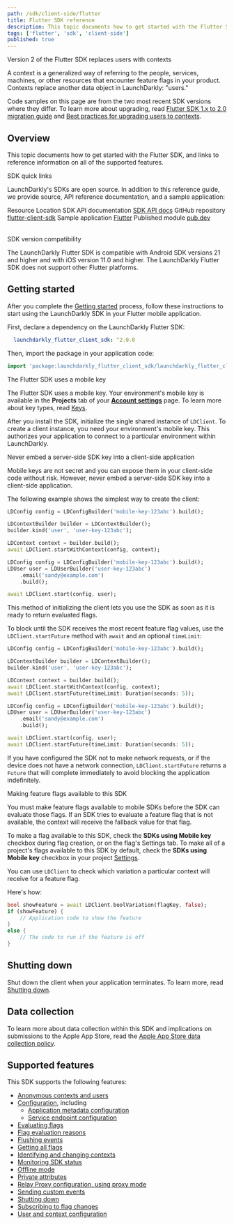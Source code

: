 ```yaml
---
path: /sdk/client-side/flutter
title: Flutter SDK reference
description: This topic documents how to get started with the Flutter SDK, and links to reference information on all of the supported features.
tags: ['flutter', 'sdk', 'client-side']
published: true
---
```


<Callout intent="info">
<CalloutTitle>Version 2 of the Flutter SDK replaces users with contexts</CalloutTitle>
<CalloutDescription>

A context is a generalized way of referring to the people, services, machines, or other resources that encounter feature flags in your product. Contexts replace another data object in LaunchDarkly: "users."

Code samples on this page are from the two most recent SDK versions where they differ. To learn more about upgrading, read [Flutter SDK 1.x to 2.0 migration guide](/sdk/client-side/flutter/migration-1-to-2) and [Best practices for upgrading users to contexts](/guides/flags/upgrading-contexts).

</CalloutDescription>
</Callout>

## Overview

This topic documents how to get started with the Flutter SDK, and links to reference information on all of the supported features.

<Callout intent="primary">
<CalloutTitle>SDK quick links</CalloutTitle>
<CalloutDescription>

LaunchDarkly's SDKs are open source. In addition to this reference guide, we provide source, API reference documentation, and a sample application:

<Table>
  <TableHeader>
    <TableHeadCell>Resource</TableHeadCell>
    <TableHeadCell>Location</TableHeadCell>
  </TableHeader>
  <TableBody>
    <TableRow>
      <TableCell>SDK API documentation</TableCell>
      <TableCell><a href="https://pub.dev/documentation/launchdarkly_flutter_client_sdk/latest/">SDK API docs</a></TableCell>
    </TableRow>
    <TableRow>
      <TableCell>GitHub repository</TableCell>
      <TableCell><a href="https://github.com/launchdarkly/flutter-client-sdk">flutter-client-sdk</a></TableCell>
    </TableRow>
    <TableRow>
      <TableCell>Sample application</TableCell>
      <TableCell><a href="https://github.com/launchdarkly/hello-flutter">Flutter</a></TableCell>
    </TableRow>
    <TableRow>
      <TableCell>Published module</TableCell>
      <TableCell><a href="https://pub.dev/packages/launchdarkly_flutter_client_sdk">pub.dev</a></TableCell>
    </TableRow>
  </TableBody>
</Table>

</CalloutDescription>
</Callout>

<Callout intent="info">
<CalloutTitle>SDK version compatibility</CalloutTitle>
<CalloutDescription>

The LaunchDarkly Flutter SDK is compatible with Android SDK versions 21 and higher and with iOS version 11.0 and higher. The LaunchDarkly Flutter SDK does not support other Flutter platforms.

</CalloutDescription>
</Callout>

## Getting started

After you complete the [Getting started](/home/getting-started) process, follow these instructions to start using the LaunchDarkly SDK in your Flutter mobile application.

First, declare a dependency on the LaunchDarkly Flutter SDK:

<CodeSample>
<CSTab label="pubspec.yaml">

```yaml
  launchdarkly_flutter_client_sdk: ^2.0.0
```

</CSTab>
</CodeSample>

Then, import the package in your application code:

<CodeSample>
<CSTab label="Dart">

```dart
import 'package:launchdarkly_flutter_client_sdk/launchdarkly_flutter_client_sdk.dart';
```

</CSTab>
</CodeSample>

<Callout intent="info">
<CalloutTitle>The Flutter SDK uses a mobile key</CalloutTitle>
<CalloutDescription>

The Flutter SDK uses a mobile key. Your environment's mobile key is available in the **Projects** tab of your [**Account settings**](https://app.launchdarkly.com/settings#/projects) page. To learn more about key types, read [Keys](/sdk/concepts/client-side-server-side#keys).

</CalloutDescription>
</Callout>

After you install the SDK, initialize the single shared instance of `LDClient`. To create a client instance, you need your environment's mobile key. This authorizes your application to connect to a particular environment within LaunchDarkly.

<Callout intent="alert">
<CalloutTitle>Never embed a server-side SDK key into a client-side application</CalloutTitle>
<CalloutDescription>

Mobile keys are not secret and you can expose them in your client-side code without risk. However, never embed a server-side SDK key into a client-side application.

</CalloutDescription>
</Callout>

The following example shows the simplest way to create the client:

<CodeSample>
<CSTab label="Flutter SDK v2.0 (Dart)">

```dart
LDConfig config = LDConfigBuilder('mobile-key-123abc').build();

LDContextBuilder builder = LDContextBuilder();
builder.kind('user', 'user-key-123abc');

LDContext context = builder.build();
await LDClient.startWithContext(config, context);
```

</CSTab>
<CSTab label="Flutter SDK v1.x (Dart)">

```dart
LDConfig config = LDConfigBuilder('mobile-key-123abc').build();
LDUser user = LDUserBuilder('user-key-123abc')
    .email('sandy@example.com')
    .build();

await LDClient.start(config, user);
```

</CSTab>
</CodeSample>

This method of initializing the client lets you use the SDK as soon as it is ready to return evaluated flags.

To block until the SDK receives the most recent feature flag values, use the `LDClient.startFuture` method with `await` and an optional `timeLimit`:

<CodeSample>
<CSTab label="Flutter SDK v2.0 (Dart)">

```dart
LDConfig config = LDConfigBuilder('mobile-key-123abc').build();

LDContextBuilder builder = LDContextBuilder();
builder.kind('user', 'user-key-123abc');

LDContext context = builder.build();
await LDClient.startWithContext(config, context);
await LDClient.startFuture(timeLimit: Duration(seconds: 5));
```

</CSTab>
<CSTab label="Flutter SDK v1.x (Dart)">

```dart
LDConfig config = LDConfigBuilder('mobile-key-123abc').build();
LDUser user = LDUserBuilder('user-key-123abc')
    .email('sandy@example.com')
    .build();

await LDClient.start(config, user);
await LDClient.startFuture(timeLimit: Duration(seconds: 5));
```

</CSTab>
</CodeSample>

If you have configured the SDK not to make network requests, or if the device does not have a network connection, `LDClient.startFuture` returns a `Future` that will complete immediately to avoid blocking the application indefinitely.

<Callout intent="alert">
<CalloutTitle>Making feature flags available to this SDK</CalloutTitle>
<CalloutDescription>

You must make feature flags available to mobile SDKs before the SDK can evaluate those flags. If an SDK tries to evaluate a feature flag that is not available, the context will receive the fallback value for that flag.

To make a flag available to this SDK, check the **SDKs using Mobile key** checkbox during flag creation, or on the flag's Settings tab. To make all of a project's flags available to this SDK by default, check the **SDKs using Mobile key** checkbox in your project [Settings](https://app.launchdarkly.com/settings/projects).

</CalloutDescription>
</Callout>

You can use `LDClient` to check which variation a particular context will receive for a feature flag.

Here's how:

<CodeSample>
<CSTab label="Dart">

```dart
bool showFeature = await LDClient.boolVariation(flagKey, false);
if (showFeature) {
    // Application code to show the feature
}
else {
    // The code to run if the feature is off
}
```

</CSTab>
</CodeSample>

## Shutting down

Shut down the client when your application terminates. To learn more, read [Shutting down](/sdk/features/shutdown#flutter).

## Data collection

To learn more about data collection within this SDK and implications on submissions to the Apple App Store, read the [Apple App Store data collection policy](/sdk/concepts/apple-app-store).

## Supported features

This SDK supports the following features:

* [Anonymous contexts and users](/sdk/features/anonymous#flutter)
* [Configuration](/sdk/features/config#flutter), including
  * [Application metadata configuration](/sdk/features/app-config#flutter)
  * [Service endpoint configuration](/sdk/features/service-endpoint-configuration#flutter)
* [Evaluating flags](/sdk/features/evaluating#flutter)
* [Flag evaluation reasons](/sdk/features/evaluation-reasons#flutter)
* [Flushing events](/sdk/features/flush#flutter)
* [Getting all flags](/sdk/features/all-flags#flutter)
* [Identifying and changing contexts](/sdk/features/identify#flutter)
* [Monitoring SDK status](/sdk/features/monitoring#flutter)
* [Offline mode](/sdk/features/offline-mode#flutter)
* [Private attributes](/sdk/features/private-attributes#flutter)
* [Relay Proxy configuration, using proxy mode](/sdk/features/relay-proxy-configuration/proxy-mode#flutter)
* [Sending custom events](/sdk/features/events#flutter)
* [Shutting down](/sdk/features/shutdown#flutter)
* [Subscribing to flag changes](/sdk/features/flag-changes#flutter)
* [User and context configuration](/sdk/features/user-context-config#flutter)
